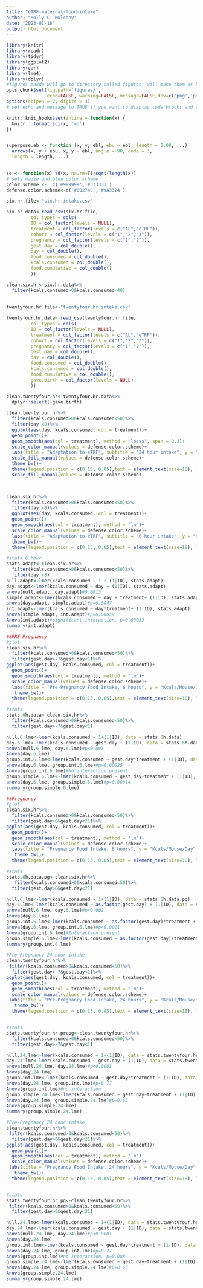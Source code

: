 ```yaml
---
title: "eTRF-maternal-food-intake"
author: "Molly C. Mulcahy"
date: "2023-01-18"
output: html_document
---
```


```r
library(knitr)
library(readr)
library(tidyr)
library(ggplot2)
library(car)
library(lme4)
library(dplyr)
#figures makde will go to directory called figures, will make them as both png and pdf files 
opts_chunk$set(fig.path='figures/',
               echo=FALSE, warning=FALSE, message=FALSE,dev=c('png','pdf'))
options(scipen = 2, digits = 3)
# set echo and message to TRUE if you want to display code blocks and code output respectively

knitr::knit_hooks$set(inline = function(x) {
  knitr:::format_sci(x, 'md')
})


superpose.eb <- function (x, y, ebl, ebu = ebl, length = 0.08, ...)
  arrows(x, y + ebu, x, y - ebl, angle = 90, code = 3,
  length = length, ...)

  
se <- function(x) sd(x, na.rm=T)/sqrt(length(x))
# sets maize and blue color scheme
color.scheme <-  c('#999999','#333333')
defense.color.scheme<-c('#00274C','#9A3324')
```


```r
six.hr.file<-"six.hr.intake.csv"

six.hr.data<-read_csv(six.hr.file,
         col_types = cols(
         ID = col_factor(levels = NULL),
         treatment = col_factor(levels = c("AL","eTRF")),
         cohort = col_factor(levels = c("1","2","3")),
         pregnancy = col_factor(levels = c("1","2")),
         gest.day = col_double(),
         day = col_double(),
         food.consumed = col_double(),
         kcals.consumed = col_double(),
         food.cumulative = col_double()
         ))

clean.six.hr<-six.hr.data%>%
  filter(kcals.consumed>0&kcals.consumed<40)
  
  
twentyfour.hr.file<-"twentyfour.hr.intake.csv" 

twentyfour.hr.data<-read_csv(twentyfour.hr.file,
         col_types = cols(
         ID = col_factor(levels = NULL),
         treatment = col_factor(levels = c("AL","eTRF")),
         cohort = col_factor(levels = c("1","2","3")),
         pregnancy = col_factor(levels = c("1","2")),
         gest.day = col_double(),
         day = col_double(),
         food.consumed = col_double(),
         kcals.consumed = col_double(),
         food.cumulative = col_double(),
         gave.birth = col_factor(levels = NULL)
         ))

clean.twentyfour.hr<-twentyfour.hr.data%>%
  dplyr::select(-gave.birth)
```


```r

clean.twentyfour.hr%>%
  filter(kcals.consumed>0&kcals.consumed<50)%>%
  filter(day <8)%>%
  ggplot(aes(day, kcals.consumed, col = treatment))+
  geom_point()+
  geom_smooth(aes(col = treatment), method = "loess", span = 0.3)+
  scale_color_manual(values = defense.color.scheme)+
  labs(title = "Adaptation to eTRF", subtitle = "24 hour intake", y = "kcals/mouse/day", x = "Days Post Randomization")+
  scale_fill_manual(values = defense.color.scheme)+
  theme_bw()+
  theme(legend.position = c(0.15, 0.85),text = element_text(size=18), legend.background = element_blank())+
  scale_fill_manual(values = defense.color.scheme)
 


clean.six.hr%>%
  filter(kcals.consumed>0&kcals.consumed<50)%>%
  filter(day <8)%>%
  ggplot(aes(day, kcals.consumed, col = treatment))+
  geom_point()+
  geom_smooth(aes(col = treatment), method = "lm")+
  scale_color_manual(values = defense.color.scheme)+
  labs(title = "Adaptation to eTRF", subtitle = "6 hour intake", y = "Kcals/Mouse/Day", x = "Days Post Randomization")+
  theme_bw()+
  theme(legend.position = c(0.15, 0.85),text = element_text(size=18), legend.background = element_blank())

#stats 6 hour
stats.adapt<-clean.six.hr%>%
  filter(kcals.consumed>0&kcals.consumed<50)%>%
  filter(day <8)
null.adapt<-lmer(kcals.consumed ~ 1 + (1|ID), stats.adapt)
day.adapt<-lmer(kcals.consumed ~ day + (1|ID), stats.adapt)
anova(null.adapt, day.adapt)#0.0013
simple.adapt<-lmer(kcals.consumed ~ day + treatment+ (1|ID), stats.adapt)
anova(day.adapt, simple.adapt)#p=0.0047
int.adapt<-lmer(kcals.consumed ~ day*treatment+ (1|ID), stats.adapt)
anova(simple.adapt, int.adapt)#p=0.00039
Anova(int.adapt)#significant interaction, p=0.00033
summary(int.adapt)
```


```r

##PRE-Pregnancy
#plot
clean.six.hr%>%
  filter(kcals.consumed>0&kcals.consumed<50)%>%
  filter(gest.day>-7&gest.day<1)%>%
ggplot(aes(gest.day, kcals.consumed, col = treatment))+
  geom_point()+
  geom_smooth(aes(col = treatment), method = "lm")+
  scale_color_manual(values = defense.color.scheme)+
  labs(title = "Pre-Pregnancy Food Intake, 6 hours", y = "Kcals/Mouse/Day", x = "Time to Plug (days)")+
   theme_bw()+
  theme(legend.position = c(0.15, 0.85),text = element_text(size=18), legend.background = element_blank())

#stats
stats.6h.data<-clean.six.hr%>%
  filter(kcals.consumed>0&kcals.consumed<50)%>%
  filter(gest.day>-7&gest.day<1)

null.6.lme<-lmer(kcals.consumed ~ 1+(1|ID), data = stats.6h.data)
day.6.lme<-lmer(kcals.consumed ~ gest.day + (1|ID), data = stats.6h.data)
anova(null.6.lme, day.6.lme)#p<0.001
Anova(day.6.lme)
group.int.6.lme<-lmer(kcals.consumed ~ gest.day*treatment + (1|ID), data = stats.6h.data)
anova(day.6.lme, group.int.6.lme)#p=0.00025
Anova(group.int.6.lme)#No interaction present
group.simple.6.lme<-lmer(kcals.consumed ~ gest.day+treatment + (1|ID), data = stats.6h.data)
anova(day.6.lme, group.simple.6.lme)#p=0.00014
summary(group.simple.6.lme)
```

```r
##Pregnancy
#plot
clean.six.hr%>%
  filter(kcals.consumed>0&kcals.consumed<50)%>%
  filter(gest.day>0&gest.day<21)%>%
ggplot(aes(gest.day, kcals.consumed, col = treatment))+
  geom_point()+
  geom_smooth(aes(col = treatment), method = "lm")+
  scale_color_manual(values = defense.color.scheme)+
  labs(title = "Pregnancy Food Intake, 6 hours", y = "Kcals/Mouse/Day", x = "Gestational Age (days)")+
   theme_bw()+
  theme(legend.position = c(0.15, 0.85),text = element_text(size=18), legend.background = element_blank())

#stats
stats.6h.data.pg<-clean.six.hr%>%
   filter(kcals.consumed>0&kcals.consumed<50)%>%
  filter(gest.day>0&gest.day<21)

null.6.lme<-lmer(kcals.consumed ~ 1+(1|ID), data = stats.6h.data.pg)
day.6.lme<-lmer(kcals.consumed ~ as.factor(gest.day) + (1|ID), data = stats.6h.data.pg)
anova(null.6.lme, day.6.lme)#p<0.001
Anova(day.6.lme)
group.int.6.lme<-lmer(kcals.consumed ~ as.factor(gest.day)*treatment + (1|ID), data = stats.6h.data.pg)
anova(day.6.lme, group.int.6.lme)#p<0.0001
Anova(group.int.6.lme)#Interaction present
group.simple.6.lme<-lmer(kcals.consumed ~ as.factor(gest.day)+treatment + (1|ID), data = stats.6h.data.pg)
summary(group.int.6.lme)
```
```r
#Pre-Pregnancy 24 hour intake
clean.twentyfour.hr%>%
 filter(kcals.consumed>0&kcals.consumed<50)%>%
  filter(gest.day>-7&gest.day<1)%>%
ggplot(aes(gest.day, kcals.consumed, col = treatment))+
  geom_point()+
  geom_smooth(aes(col = treatment), method = "lm")+
  scale_color_manual(values = defense.color.scheme)+
 labs(title = "Pre-Pregnancy Food Intake, 24 hours", y = "Kcals/Mouse/Day", x = "Time to Plug (days)")+
   theme_bw()+
  theme(legend.position = c(0.15, 0.85),text = element_text(size=18), legend.background = element_blank())


#stats
stats.twentyfour.hr.prepg<-clean.twentyfour.hr%>%
  filter(kcals.consumed>0&kcals.consumed<50)%>%
  filter(gest.day>-7&gest.day<1)

null.24.lme<-lmer(kcals.consumed ~ 1+(1|ID), data = stats.twentyfour.hr.prepg)
day.24.lme<-lmer(kcals.consumed ~ gest.day + (1|ID), data = stats.twentyfour.hr.prepg)
anova(null.24.lme, day.24.lme)#p<0.0001
Anova(day.24.lme)
group.int.lme<-lmer(kcals.consumed ~ gest.day*treatment + (1|ID), data = stats.twentyfour.hr.prepg)
anova(day.24.lme, group.int.lme)#p=0.77
Anova(group.int.lme)#no interaction
group.simple.24.lme<-lmer(kcals.consumed ~ gest.day+treatment + (1|ID), data = stats.twentyfour.hr.prepg)
anova(day.24.lme, group.simple.24.lme)#p=0.65
Anova(group.simple.24.lme)
summary(group.simple.24.lme)
```

```r
#Pre-Pregnancy 24 hour intake
clean.twentyfour.hr%>%
 filter(kcals.consumed>0&kcals.consumed<50)%>%
  filter(gest.day>0&gest.day<21)%>%
ggplot(aes(gest.day, kcals.consumed, col = treatment))+
  geom_point()+
  geom_smooth(aes(col = treatment), method = "lm")+
  scale_color_manual(values = defense.color.scheme)+
 labs(title = "Pregnancy Food Intake, 24 hours", y = "Kcals/Mouse/Day", x = "Gestational Age (days)")+
   theme_bw()+
  theme(legend.position = c(0.15, 0.85),text = element_text(size=18), legend.background = element_blank())


#stats
stats.twentyfour.hr.pg<-clean.twentyfour.hr%>%
 filter(kcals.consumed>0&kcals.consumed<50)%>%
  filter(gest.day>0&gest.day<21)

null.24.lme<-lmer(kcals.consumed ~ 1+(1|ID), data = stats.twentyfour.hr.pg)
day.24.lme<-lmer(kcals.consumed ~ gest.day + (1|ID), data = stats.twentyfour.hr.pg)
anova(null.24.lme, day.24.lme)#p<0.0001
Anova(day.24.lme)
group.int.lme<-lmer(kcals.consumed ~ gest.day*treatment + (1|ID), data = stats.twentyfour.hr.pg)
anova(day.24.lme, group.int.lme)#p=0.77
Anova(group.int.lme)#no interaction, p=0.088
group.simple.24.lme<-lmer(kcals.consumed ~ gest.day+treatment + (1|ID), data = stats.twentyfour.hr.pg)
anova(day.24.lme, group.simple.24.lme)#p=0.65
Anova(group.simple.24.lme)
summary(group.simple.24.lme)

```